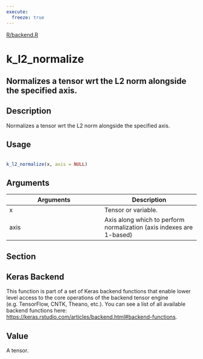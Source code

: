 ```yaml
---
execute:
  freeze: true
---
```


[R/backend.R](https://github.com/rstudio/keras//blob/main/R/backend.R#L1461) 

# k_l2_normalize

## Normalizes a tensor wrt the L2 norm alongside the specified axis.

## Description
 Normalizes a tensor wrt the L2 norm alongside the specified axis. 


## Usage
```r
 
k_l2_normalize(x, axis = NULL) 
```

## Arguments
|Arguments|Description|
|---|---|
| x | Tensor or variable. |
| axis | Axis along which to perform normalization (axis indexes are 1-based) |


## Section

## Keras Backend

   This function is part of a set of Keras backend functions that enable lower level access to the core operations of the backend tensor engine (e.g. TensorFlow, CNTK, Theano, etc.).  You can see a list of all available backend functions here: [https://keras.rstudio.com/articles/backend.html#backend-functions](https://keras.rstudio.com/articles/backend.html#backend-functions). 

## Value
 A tensor. 





